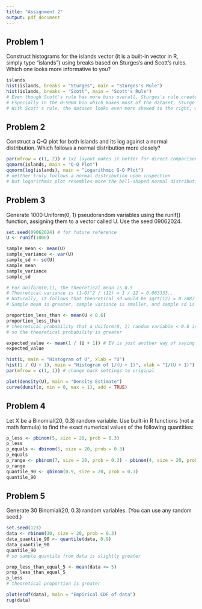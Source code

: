 ```yaml
---
title: "Assignment 2"
output: pdf_document
---
```


## Problem 1
Construct histograms for the islands vector (it is a built-in vector in R, simply type “islands”) 
using breaks based on Sturges’s and Scott’s rules. Which one looks more informative to you?
```r
islands
hist(islands, breaks = "Sturges", main = "Sturges's Rule")
hist(islands, breaks = "Scott", main = "Scott's Rule")
# Even though Scott's rule has more bins overall, Sturges's rule creates two bars per bin 
# Especially in the 0–5000 bin which makes most of the dataset, Sturge's rule is clearer 
# With Scott's rule, the dataset looks even more skewed to the right, which is accurate
```

## Problem 2
Construct a Q-Q plot for both islands and its log against a normal distribution. 
Which follows a normal distribution more closely?
```r
par(mfrow = c(1, 2)) # 1x2 layout makes it better for direct comparison
qqnorm(islands, main = "Q-Q Plot")
qqnorm(log(islands), main = "Logarithmic Q-Q Plot")
# neither truly follows a normal distribution upon inspection
# but logarithmic plot resembles more the bell-shaped normal distribution curve
```

## Problem 3
Generate 1000 Uniform(0, 1) pseudorandom variables using the runif() function, 
assigning them to a vector called U. Use the seed 09062024.
```r
set.seed(09062024) # for future reference
U <- runif(1000)

sample_mean <- mean(U)
sample_variance <- var(U)
sample_sd <- sd(U)
sample_mean
sample_variance
sample_sd

# For Uniform(0,1), the theoretical mean is 0.5 
# Theoretical variance is (1-0)^2 / (12) = 1 / 12 = 0.083333...
# Naturally, it follows that theoretical sd would be sqrt(12) = 0.2887
# Sample mean is greater, sample variance is smaller, and sample sd is smaller

proportion_less_than <- mean(U < 0.6)
proportion_less_than
# theoretical probability that a Uniform(0, 1) random variable < 0.6 is 0.6
# so the theoretical probability is greater 

expected_value <- mean(1 / (U + 1)) # EV is just another way of saying the mean
expected_value 

hist(U, main = "Histogram of U", xlab = "U")
hist(1 / (U + 1), main = "Histogram of 1/(U + 1)", xlab = "1/(U + 1)")
par(mfrow = c(1, 1)) # change back settings to original

plot(density(U), main = "Density Estimate")
curve(dunif(x, min = 0, max = 1), add = TRUE)
```

## Problem 4 
Let X be a Binomial(20, 0.3) random variable. Use built-in R functions 
(not a math formula) to find the exact numerical values of the following quantities:
```r
p_less <- pbinom(5, size = 20, prob = 0.3)
p_less
p_equals <- dbinom(5, size = 20, prob = 0.3)
p_equals
p_range <- pbinom(7, size = 20, prob = 0.3) - pbinom(4, size = 20, prob = 0.3)
p_range
quantile_90 <- qbinom(0.9, size = 20, prob = 0.3)
quantile_90
```

## Problem 5
Generate 30 Binomial(20, 0.3) random variables. (You can use any random seed.)
```r
set.seed(123) 
data <- rbinom(30, size = 20, prob = 0.3)
data_quantile_90 <- quantile(data, 0.9)
data_quantile_90
quantile_90
# so sample quantile from data is slightly greater

prop_less_than_equal_5 <- mean(data <= 5)
prop_less_than_equal_5
p_less
# theoretical proportion is greater

plot(ecdf(data), main = "Empirical CDF of data")
rug(data)
```

